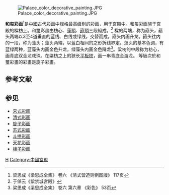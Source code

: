 [[File:Palace_color_decorative_painting.JPG|thumb]]

'''和玺彩画'''<ref>梁思成《梁思成全集》  卷六  《清式营造则例图版》 117页</ref>是[[中國|中國]]古代[[彩画|彩画]]中规格最高级别的彩画，用于[[宫殿|宫殿]]中。和玺彩画施于宫殿的樑枋上。和璽彩畫由枋心、[[藻頭|藻頭]]、[[箍頭|箍頭]]三段組成。<ref> 于倬云《紫禁城宮殿》</ref> 樑的两端，称为箍头，箍头两端以3至4道垂直的蓝线、白线或绿线，交替而成，箍头内画升龙。箍头往内的一段，称为藻头；藻头两端，以蓝白相间的之形折线界定。藻头的基本色调，有蓝绿两种，蓝藻头内画金色升龙，绿藻头内画金色降龙<ref>梁思成《梁思成全集》  卷六  第六章 《彩色》 53页</ref>。粱枋的中段称为枋心，画青底双金龙戏珠。在粱枋之上的狭长[[平板枋|平板枋]]，画一串青底金游龙。
等級次於和璽彩畫的彩畫是旋子彩畫。

==参考文献==
<div class="references-small">
<references />
</div>

==参见==
*[[宋式彩画|宋式彩画]]
*[[清式彩画|清式彩画]]
*[[旋子彩画|旋子彩画]]
*[[苏式彩画|苏式彩画]]
*[[斗拱彩画|斗拱彩画]]
*[[天花彩画|天花彩画]]
*[[椽子彩画|椽子彩画]]

[[Category:中國傳統裝飾彩畫|H]]
[[Category:中國宮殿|Category:中國宮殿]]
